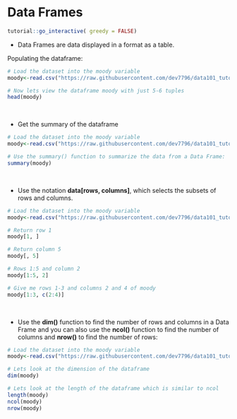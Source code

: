 # Data Frames

<script src="files/js/dcl.js"></script>
<link rel="stylesheet" href="https://maxcdn.bootstrapcdn.com/bootstrap/3.4.1/css/bootstrap.min.css">
<script src="https://maxcdn.bootstrapcdn.com/bootstrap/3.4.1/js/bootstrap.min.js"></script>

```r
tutorial::go_interactive( greedy = FALSE)

```
- Data Frames are data displayed in a format as a table.
<!--
- Data Frames can have different types of data inside it. While the first column can be character, the second and third can be numeric or logical. 

- Following are the characteristics of a data frame.
  - The column names should be non-empty.
  - The row names should be unique.
  - The data stored in a data frame can be of numeric, factor or character type.
  - Each column should contain same number of data items.

Use the **data.frame()** function to create a data frame:-->

Populating the dataframe:
```r

# Load the dataset into the moody variable
moody<-read.csv("https://raw.githubusercontent.com/dev7796/data101_tutorial/main/files/dataset/moody2020b.csv")

# Now lets view the dataframe moody with just 5-6 tuples
head(moody)
```
<br />

- Get the summary of the dataframe

```r

# Load the dataset into the moody variable
moody<-read.csv("https://raw.githubusercontent.com/dev7796/data101_tutorial/main/files/dataset/moody2020b.csv")

# Use the summary() function to summarize the data from a Data Frame:
summary(moody)
```
<br />

<!--
- Just like vectors, you can access specific data **(Slicing)** in dataframes using brackets. 
- But now, instead of just using one indexing vector, we use two indexing vectors: one for the rows and one for the columns. -->
- Use the notation **data[rows, columns]**, which selects the subsets of rows and columns.

```r

# Load the dataset into the moody variable
moody<-read.csv("https://raw.githubusercontent.com/dev7796/data101_tutorial/main/files/dataset/moody2020b.csv")

# Return row 1
moody[1, ]

# Return column 5
moody[, 5]

# Rows 1:5 and column 2
moody[1:5, 2]

# Give me rows 1-3 and columns 2 and 4 of moody
moody[1:3, c(2:4)]
```
<!--
<br />
Use the **rbind()** and **cbind()** function to add new rows and columns in a Data Frame and use the c() function to remove rows and columns in a Data Frame:

```r

# Lets create 3 vectors with title, author and year.
title <- c('Data Smart','Orientalism','False Impressions','Making Software')
author <- c('Foreman, John','Said, Edward','Archer, Jeffery','Oram, Andy')
year <- c(2010,2011,2012,1998)

# Now lets create a dataframe using the above column vectors.
df <- data.frame(title, author, year)

# Add a new row
updated_df <- rbind(df, c("Computer Science", "John, Doe", 2000))

# Add a new column
updated_df <- cbind(df, ISBN = c(1.1,2.2,3.3,4.4))

# OR you can add a column as
badcol <- c(1:4)
updated_df$badcol <- badcol

# Lets look at the dataframe
updated_df

# Remove the first row and column
updated_df_final <- updated_df[-c(1), -c(1)]

# Lets look at the dataframe
updated_df_final
```
-->
<br />

- Use the **dim()** function to find the number of rows and columns in a Data Frame and you can also use the **ncol()** function to find the number of columns and **nrow()** to find the number of rows:

```r

# Load the dataset into the moody variable
moody<-read.csv("https://raw.githubusercontent.com/dev7796/data101_tutorial/main/files/dataset/moody2020b.csv")

# Lets look at the dimension of the dataframe
dim(moody) 

# Lets look at the length of the dataframe which is similar to ncol
length(moody)
ncol(moody)
nrow(moody)
```
<!-- --- -->

<!-- ### Topics visited in this sub-chapter -->

<!-- * Scatter Plot -->
<!-- * Barplot -->
<!-- * Boxplot -->
<!-- * Mosaic Plot -->
